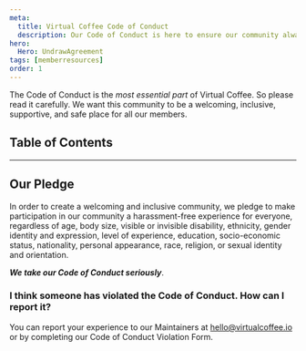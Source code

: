 ```yaml
---
meta:
  title: Virtual Coffee Code of Conduct
  description: Our Code of Conduct is here to ensure our community always be a welcoming, inclusive, supportive, and safe place for all our members.
hero:
  Hero: UndrawAgreement
tags: [memberresources]
order: 1
---
```



<TextContainer background="light" showBackToTopLink={false}>

<LeadText>

The <Link href="/code-of-conduct">Code of Conduct</Link> is the _most essential part_ of
Virtual Coffee. So please read it carefully. We want this community to be a welcoming,
inclusive, supportive, and safe place for all our members.

</LeadText>

</TextContainer>

## Table of Contents

<TextContainer>

---

## Our Pledge

In order to create a welcoming and inclusive community, we pledge to make participation in our community a harassment-free experience for everyone, regardless of age, body size, visible or invisible disability, ethnicity, gender identity and expression, level of experience, education, socio-economic status, nationality, personal appearance, race, religion, or sexual identity and orientation.

<LeadText>

**_We take our <Link href="/code-of-conduct">Code of Conduct</Link> seriously_**.

</LeadText>

</TextContainer>

<TextContainer>

### I think someone has violated the Code of Conduct. How can I report it?

You can report your experience to our Maintainers at hello@virtualcoffee.io or by completing our <Link href="/report-coc-violation">Code of Conduct Violation Form</Link>.

</TextContainer>
